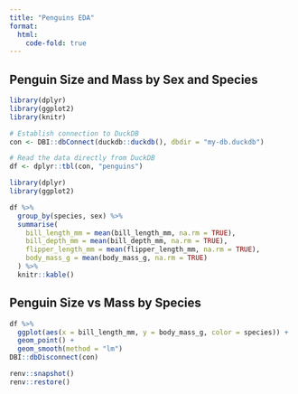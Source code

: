 ---
title: "Penguins EDA"
format:
  html:
    code-fold: true
---

## Penguin Size and Mass by Sex and Species

```{r}


library(dplyr)
library(ggplot2)
library(knitr)

# Establish connection to DuckDB
con <- DBI::dbConnect(duckdb::duckdb(), dbdir = "my-db.duckdb")

# Read the data directly from DuckDB
df <- dplyr::tbl(con, "penguins")

```

```{r}

library(dplyr)
library(ggplot2)


```


```{r}
df %>%
  group_by(species, sex) %>%
  summarise(
    bill_length_mm = mean(bill_length_mm, na.rm = TRUE),
    bill_depth_mm = mean(bill_depth_mm, na.rm = TRUE),
    flipper_length_mm = mean(flipper_length_mm, na.rm = TRUE),
    body_mass_g = mean(body_mass_g, na.rm = TRUE)
  ) %>%
  knitr::kable()

```

## Penguin Size vs Mass by Species


```{r}
df %>%
  ggplot(aes(x = bill_length_mm, y = body_mass_g, color = species)) +
  geom_point() + 
  geom_smooth(method = "lm")
DBI::dbDisconnect(con)
```

```{r}
renv::snapshot()
renv::restore()
```

